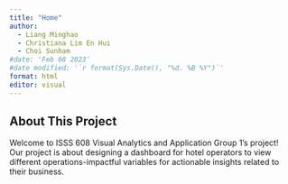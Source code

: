 ```yaml
---
title: "Home"
author:
  - Liang Minghao
  - Christiana Lim En Hui
  - Choi Sunham
#date: 'Feb 08 2023'
#date modified: '`r format(Sys.Date(), "%d. %B %Y")`'
format: html
editor: visual
---
```


## About This Project

Welcome to ISSS 608 Visual Analytics and Application Group 1's project! Our project is about designing a dashboard for hotel operators to view different operations-impactful variables for actionable insights related to their business. 
